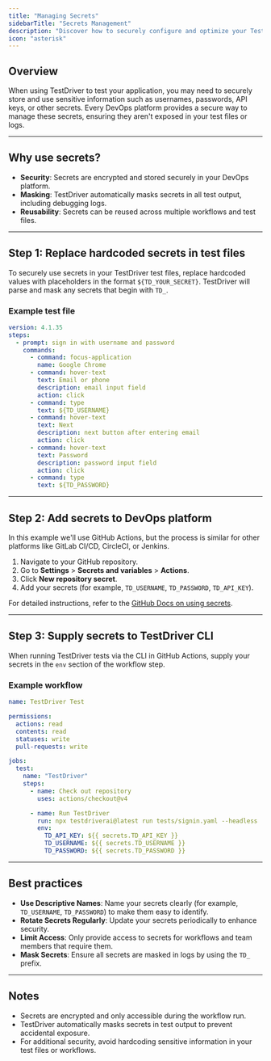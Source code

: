 ```yaml
---
title: "Managing Secrets"
sidebarTitle: "Secrets Management"
description: "Discover how to securely configure and optimize your TestDriver CLI environment for seamless CI/CD workflows."
icon: "asterisk"
---
```


## Overview

When using TestDriver to test your application, you may need to securely store and use sensitive information such as usernames, passwords, API keys, or other secrets. Every DevOps platform provides a secure way to manage these secrets, ensuring they aren't exposed in your test files or logs.

---

## Why use secrets?

- **Security**: Secrets are encrypted and stored securely in your DevOps platform.
- **Masking**: TestDriver automatically masks secrets in all test output, including debugging logs.
- **Reusability**: Secrets can be reused across multiple workflows and test files.

---

## Step 1: Replace hardcoded secrets in test files

To securely use secrets in your TestDriver test files, replace hardcoded values with placeholders in the format `${TD_YOUR_SECRET}`. TestDriver will parse and mask any secrets that begin with `TD_`.

### Example test file

```yaml
version: 4.1.35
steps:
  - prompt: sign in with username and password
    commands:
      - command: focus-application
        name: Google Chrome
      - command: hover-text
        text: Email or phone
        description: email input field
        action: click
      - command: type
        text: ${TD_USERNAME}
      - command: hover-text
        text: Next
        description: next button after entering email
        action: click
      - command: hover-text
        text: Password
        description: password input field
        action: click
      - command: type
        text: ${TD_PASSWORD}
```

---

## Step 2: Add secrets to DevOps platform

In this example we'll use GitHub Actions, but the process is similar for other platforms like GitLab CI/CD, CircleCI, or Jenkins.

1. Navigate to your GitHub repository.
2. Go to **Settings** > **Secrets and variables** > **Actions**.
3. Click **New repository secret**.
4. Add your secrets (for example, `TD_USERNAME`, `TD_PASSWORD`, `TD_API_KEY`).

For detailed instructions, refer to the [GitHub Docs on using secrets](https://docs.github.com/en/actions/security-guides/encrypted-secrets).

---

## Step 3: Supply secrets to TestDriver CLI

When running TestDriver tests via the CLI in GitHub Actions, supply your secrets in the `env` section of the workflow step.

### Example workflow

```yaml .github/workflows/testdriver.yaml
name: TestDriver Test

permissions:
  actions: read
  contents: read
  statuses: write
  pull-requests: write

jobs:
  test:
    name: "TestDriver"
    steps:
      - name: Check out repository
        uses: actions/checkout@v4

      - name: Run TestDriver
        run: npx testdriverai@latest run tests/signin.yaml --headless
        env:
          TD_API_KEY: ${{ secrets.TD_API_KEY }}
          TD_USERNAME: ${{ secrets.TD_USERNAME }}
          TD_PASSWORD: ${{ secrets.TD_PASSWORD }}
```

---

## Best practices

- **Use Descriptive Names**: Name your secrets clearly (for example, `TD_USERNAME`, `TD_PASSWORD`) to make them easy to identify.
- **Rotate Secrets Regularly**: Update your secrets periodically to enhance security.
- **Limit Access**: Only provide access to secrets for workflows and team members that require them.
- **Mask Secrets**: Ensure all secrets are masked in logs by using the `TD_` prefix.

---

## Notes

- Secrets are encrypted and only accessible during the workflow run.
- TestDriver automatically masks secrets in test output to prevent accidental exposure.
- For additional security, avoid hardcoding sensitive information in your test files or workflows.
